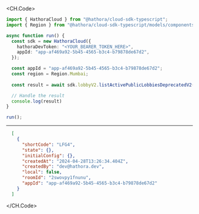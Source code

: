 
<CH.Code>
```typescript ListActivePublicLobbiesDeprecatedV2.ts
import { HathoraCloud } from "@hathora/cloud-sdk-typescript";
import { Region } from "@hathora/cloud-sdk-typescript/models/components";

async function run() {
  const sdk = new HathoraCloud({
    hathoraDevToken: "<YOUR_BEARER_TOKEN_HERE>",
    appId: "app-af469a92-5b45-4565-b3c4-b79878de67d2",
  });

  const appId = "app-af469a92-5b45-4565-b3c4-b79878de67d2";
  const region = Region.Mumbai;
  
  const result = await sdk.lobbyV2.listActivePublicLobbiesDeprecatedV2(appId, region);

  // Handle the result
  console.log(result)
}

run();
```
---

```json Example Response
  [
    {
      "shortCode": "LFG4",
      "state": {},
      "initialConfig": {},
      "createdAt": "2024-04-28T13:26:34.404Z",
      "createdBy": "dev@hathora.dev",
      "local": false,
      "roomId": "2swovpy1fnunu",
      "appId": "app-af469a92-5b45-4565-b3c4-b79878de67d2"
    }
  ]
```
</CH.Code>
